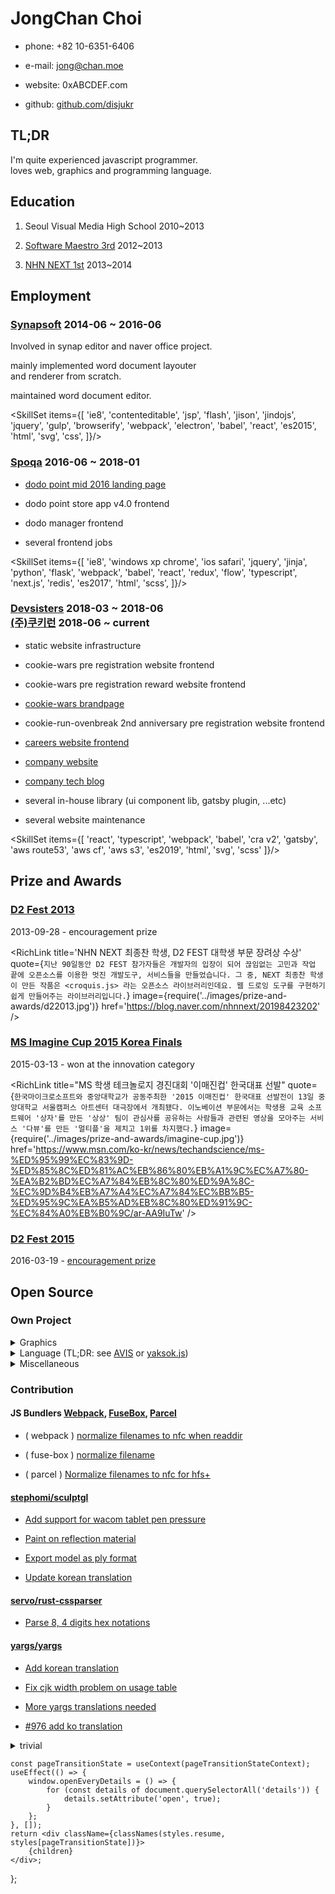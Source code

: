 

<div class={styles.col2}>

JongChan Choi
===

- phone: +82 10-6351-6406

- e-mail: [jong@chan.moe](mailto:jong@chan.moe)

- website: <Link to='/'>0xABCDEF.com</Link>

- github: <a href="https://github.com/disjukr">github.com/disjukr</a>

</div>
<div class={styles.col2}>

TL;DR
---
I'm quite experienced javascript programmer.<br/>
loves web, graphics and programming language.

</div>
<DocState initialState={{ image: 'PANO_20140116_155642.jpg' }}>
<div class={styles.col2}>

Education
---

1. Seoul Visual Media High School 2010~2013
    <!--
    <docStateContext.Consumer>{([docState, setDocState]) => {
        return <button onClick={() => setDocState({ image: 'PANO_20140116_155642.jpg' })}>see</button>;
    }}</docStateContext.Consumer>
    -->

2. [Software Maestro 3rd](http://www.swmaestro.kr/) 2012~2013
    <!--
    <docStateContext.Consumer>{([docState, setDocState]) => {
        return <button onClick={() => setDocState({ image: 'PANO_20131220_215649.jpg' })}>see</button>;
    }}</docStateContext.Consumer>
    -->

3. [NHN NEXT 1st](http://www.nhnnext.org/) 2013~2014
    <!--
    <docStateContext.Consumer>{([docState, setDocState]) => {
        return <button onClick={() => setDocState({ image: 'PANO_20131223_221316.jpg' })}>see</button>;
    }}</docStateContext.Consumer>
    -->

</div>
<div class={styles.col2}>

<!--
    <docStateContext.Consumer>{([docState, setDocState]) => {
        return <Panorama image={docState.image}/>;
    }}</docStateContext.Consumer>
-->

</div>
</DocState>
<div class={styles.col1}>

Employment
---

</div>
<div class={styles.col2}>

### [Synapsoft](http://synapsoft.co.kr/) 2014-06 ~ 2016-06
Involved in synap editor and naver office project.

mainly implemented word document layouter<br/>
and renderer from scratch.<br/>

maintained word document editor.

<SkillSet items={[
    'ie8',
    'contenteditable',
    'jsp',
    'flash',
    'jison',
    'jindojs',
    'jquery',
    'gulp',
    'browserify',
    'webpack',
    'electron',
    'babel',
    'react',
    'es2015',
    'html',
    'svg',
    'css',
]}/>

</div>
<div class={styles.col2}></div>
<div class={styles.col2}>

### [Spoqa](http://www.spoqa.com/) 2016-06 ~ 2018-01

- [dodo point mid 2016 landing page](https://www.dodopoint.com/)

- dodo point store app v4.0 frontend

- dodo manager frontend

- several frontend jobs

<SkillSet items={[
    'ie8',
    'windows xp chrome',
    'ios safari',
    'jquery',
    'jinja',
    'python',
    'flask',
    'webpack',
    'babel',
    'react',
    'redux',
    'flow',
    'typescript',
    'next.js',
    'redis',
    'es2017',
    'html',
    'scss',
]}/>

</div>
<div class={styles.col2}></div>
<div class={styles.col2}>

### [Devsisters][devsisters] 2018-03 ~ 2018-06 <br/> [(주)쿠키런][devsisters] 2018-06 ~ current

[devsisters]: https://www.devsisters.com/

- static website infrastructure

- cookie-wars pre registration website frontend

- cookie-wars pre registration reward website frontend

- [cookie-wars brandpage](https://www.cookiewars.com/)

- cookie-run-ovenbreak 2nd anniversary pre registration website frontend

- [careers website frontend](https://careers.devsisters.com/)

- [company website](https://careers.devsisters.com/)

- [company tech blog](https://www.devsisters.com/)

- several in-house library (ui component lib, gatsby plugin, ...etc)

- several website maintenance


<SkillSet items={[
    'react',
    'typescript',
    'webpack',
    'babel',
    'cra v2',
    'gatsby',
    'aws route53',
    'aws cf',
    'aws s3',
    'es2019',
    'html',
    'svg',
    'scss'
]}/>

</div>
<div class={styles.col2}></div>
<div class={styles.col1}>

Prize and Awards
---
### [D2 Fest 2013](http://d2fest.kr/2013/prize-winners.html)

2013-09-28 - encouragement prize

<RichLink
    title='NHN NEXT 최종찬 학생, D2 FEST 대학생 부문 장려상 수상'
    quote={`
        지난 90일동안 D2 FEST 참가자들은 개발자의 입장이 되어 끊임없는 고민과 작업 끝에
        오픈소스를 이용한 멋진 개발도구, 서비스들을 만들었습니다.
        그 중, NEXT 최종찬 학생이 만든 작품은 <croquis.js> 라는 오픈소스 라이브러리인데요.
        웹 드로잉 도구를 구현하기 쉽게 만들어주는 라이브러리입니다.
    `}
    image={require('../images/prize-and-awards/d22013.jpg')}
    href='https://blog.naver.com/nhnnext/20198423202'
/>

### [MS Imagine Cup 2015 Korea Finals](https://imagine.microsoft.com/en-us/Team/Index/aea4c4ac-5f45-46f5-b25d-1219775e9ab1)

2015-03-13 - won at the innovation category

<RichLink
    title="MS 학생 테크놀로지 경진대회 '이매진컵' 한국대표 선발"
    quote={`
        한국마이크로소프트와 중앙대학교가 공동주최한 '2015 이매진컵' 한국대표 선발전이
        13일 중앙대학교 서울캠퍼스 아트센터 대극장에서 개최됐다.
        이노베이션 부문에서는 학생용 교육 소프트웨어 '상자'를 만든 '상상' 팀이
        관심사를 공유하는 사람들과 관련된 영상을 모아주는 서비스 '다뷰'를 만든 '멀티플'을 제치고 1위를 차지했다.
    `}
    image={require('../images/prize-and-awards/imagine-cup.jpg')}
    href='https://www.msn.com/ko-kr/news/techandscience/ms-%ED%95%99%EC%83%9D-%ED%85%8C%ED%81%AC%EB%86%80%EB%A1%9C%EC%A7%80-%EA%B2%BD%EC%A7%84%EB%8C%80%ED%9A%8C-%EC%9D%B4%EB%A7%A4%EC%A7%84%EC%BB%B5-%ED%95%9C%EA%B5%AD%EB%8C%80%ED%91%9C-%EC%84%A0%EB%B0%9C/ar-AA9IuTw'
/>


### [D2 Fest 2015](http://d2campusfest.kr/2015/)

2016-03-19 - [encouragement prize](https://github.com/D2CAMPUS-FEST/2015#yaksokjs--장려상)


Open Source
---
### Own Project

<details>
<summary>Graphics</summary>

- [Croquispop](https://github.com/crosspop/Croquispop) 2012 ~ 2014

    web based drawing tool using [croquis.js](https://github.com/disjukr/croquis.js)

- [croquis.js](https://github.com/disjukr/croquis.js) 2013 ~ 2014

    javascript drawing tool library for web browser,
    using [html5 canvas](https://developer.mozilla.org/en-US/docs/HTML/Canvas)

- [adaptive-thresholding](https://github.com/disjukr/adaptive-thresholding) 2018

    adaptive thresholding implementation in rust

</details>

<details>
<summary>
    Language (TL;DR: see <a href="https://github.com/aheui/avis">AVIS</a> or <a href="https://0xabcdef.com/yaksok.js/#main">yaksok.js</a>)
</summary>

- [yaksok.js](https://github.com/disjukr/yaksok.js) 2015 ~ 2016

    [yaksok](http://yaksok.org/) compiler library

- [naheui](https://github.com/aheui/naheui) 2014 ~ 2017

    the [aheui](http://aheui.github.io/) implementation for node.js

- [avis](https://github.com/aheui/avis) 2014 ~ 2017

    well made [aheui](http://aheui.github.io/) visual editor

- [tempath](https://github.com/disjukr/tempath) 2014 ~ 2015

    template language for path data, which is the superset of SVG Path Data syntax

- [makise](https://github.com/disjukr/makise) 2015 ~ 2016

    pretty JSON schema definition language

- [LON](https://github.com/disjukr/lon) 2016

    loopable notation. supports array holes, circular references, `NaN`, `Infinity`, `-Infinity`, ...etc

- [CSON-js](https://github.com/disjukr/CSON-js) 2013

    an implementation of [Cursive Script Object Notation](https://github.com/lifthrasiir/cson)

</details>

<details>
<summary>Miscellaneous</summary>

- [just-news](https://github.com/disjukr/just-news) 2014 ~ 2017

    web browser userscript for cleaning news site

- [psdw](https://github.com/disjukr/psdw) 2014

    simple javascript photoshop document(psd) writer

- [Tetris](https://github.com/disjukr/Tetris) 2013

    cli tetris game written in cpp

- [aeiou](https://github.com/spoqa/aeiou) 2017

    i18n scripts <https://spoqa.github.io/2017/09/26/aeiou-tutorial.html>

</details>

### Contribution

#### JS Bundlers [Webpack][webpack/enhanced-resolve], [FuseBox][fuse-box/fuse-box], [Parcel][parcel-bundler/parcel]

[webpack/enhanced-resolve]: https://github.com/webpack/enhanced-resolve
[fuse-box/fuse-box]: https://github.com/fuse-box/fuse-box
[parcel-bundler/parcel]: https://github.com/parcel-bundler/parcel

- ( webpack ) [normalize filenames to nfc when readdir](https://github.com/webpack/enhanced-resolve/pull/21)

- ( fuse-box ) [normalize filename](https://github.com/fuse-box/fuse-box/pull/344)

- ( parcel ) [Normalize filenames to nfc for hfs+](https://github.com/parcel-bundler/parcel/pull/322)

#### [stephomi/sculptgl](https://github.com/stephomi/sculptgl)

- [Add support for wacom tablet pen pressure](https://github.com/stephomi/sculptgl/pull/4)

- [Paint on reflection material](https://github.com/stephomi/sculptgl/pull/13)

- [Export model as ply format](https://github.com/stephomi/sculptgl/pull/15)

- [Update korean translation](https://github.com/stephomi/sculptgl/pull/63)

#### [servo/rust-cssparser](https://github.com/servo/rust-cssparser)

- [Parse 8, 4 digits hex notations](https://github.com/servo/rust-cssparser/pull/80)

#### [yargs/yargs](https://github.com/yargs/yargs)

- [Add korean translation](https://github.com/yargs/yargs/pull/296)

- [Fix cjk width problem on usage table](https://github.com/yargs/yargs/pull/297)

- [More yargs translations needed](https://github.com/yargs/yargs/issues/649)

- [#976 add ko translation](https://github.com/yargs/yargs/pull/977)


<details>
<summary>trivial</summary>

- adambard/learnxinyminutes-docs [[brainfuck/ko-kr][brainfuck/en] Add korean translation of brainfuck](https://github.com/adambard/learnxinyminutes-docs/pull/363)

- facebook/graphql [make json correct](https://github.com/facebook/graphql/pull/14)

- whatwg/fetch [add a missing space](https://github.com/whatwg/fetch/pull/192)

- evanw/glslx [fix link](https://github.com/evanw/glslx/pull/4)

- PistonDevelopers/dyon [Fixed issue link](https://github.com/PistonDevelopers/dyon/pull/246)

- haxenme/nme [Modified `project.nmml` on stage3d sample](https://github.com/haxenme/nme/pull/61)

- fuse-box/fuse-box [fix doc typo](https://github.com/fuse-box/fuse-box/pull/314)

- nodejs/node [doc: fix typos in n-api.md](https://github.com/nodejs/node/pull/13323)

    [node v8.1.0 release note](https://nodejs.org/en/blog/release/v8.1.0/)

</details>

</div>

    const pageTransitionState = useContext(pageTransitionStateContext);
    useEffect(() => {
        window.openEveryDetails = () => {
            for (const details of document.querySelectorAll('details')) {
                details.setAttribute('open', true);
            }
        };
    }, []);
    return <div className={classNames(styles.resume, styles[pageTransitionState])}>
        {children}
    </div>;
};
